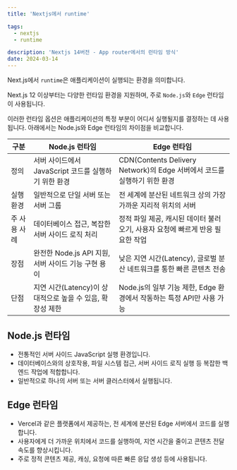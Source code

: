 ```yaml
---
title: 'Nextjs에서 runtime'

tags:
  - nextjs
  - runtime

description: 'Nextjs 14버전 - App router에서의 런타임 방식'
date: 2024-03-14
---
```


Next.js에서 `runtime`은 애플리케이션이 실행되는 환경을 의미합니다.

Next.js 12 이상부터는 다양한 런타임 환경을 지원하며, 주로 `Node.js`와 `Edge` 런타임이 사용됩니다.

이러한 런타임 옵션은 애플리케이션의 특정 부분이 어디서 실행될지를 결정하는 데 사용됩니다. 아래에서는 Node.js와 Edge 런타임의 차이점을 비교합니다.

| 구분         | Node.js 런타임                                            | Edge 런타임                                                                   |
| ------------ | --------------------------------------------------------- | ----------------------------------------------------------------------------- |
| 정의         | 서버 사이드에서 JavaScript 코드를 실행하기 위한 환경      | CDN(Contents Delivery Network)의 Edge 서버에서 코드를 실행하기 위한 환경      |
| 실행 환경    | 일반적으로 단일 서버 또는 서버 그룹                       | 전 세계에 분산된 네트워크 상의 가장 가까운 지리적 위치의 서버                 |
| 주 사용 사례 | 데이터베이스 접근, 복잡한 서버 사이드 로직 처리           | 정적 파일 제공, 캐시된 데이터 불러오기, 사용자 요청에 빠르게 반응 필요한 작업 |
| 장점         | 완전한 Node.js API 지원, 서버 사이드 기능 구현 용이       | 낮은 지연 시간(Latency), 글로벌 분산 네트워크를 통한 빠른 콘텐츠 전송         |
| 단점         | 지연 시간(Latency)이 상대적으로 높을 수 있음, 확장성 제한 | Node.js의 일부 기능 제한, Edge 환경에서 작동하는 특정 API만 사용 가능         |

## Node.js 런타임

- 전통적인 서버 사이드 JavaScript 실행 환경입니다.
- 데이터베이스와의 상호작용, 파일 시스템 접근, 서버 사이드 로직 실행 등 복잡한 백엔드 작업에 적합합니다.
- 일반적으로 하나의 서버 또는 서버 클러스터에서 실행됩니다.

## Edge 런타임
- Vercel과 같은 플랫폼에서 제공하는, 전 세계에 분산된 Edge 서버에서 코드를 실행합니다.
- 사용자에게 더 가까운 위치에서 코드를 실행하여, 지연 시간을 줄이고 콘텐츠 전달 속도를 향상시킵니다.
- 주로 정적 콘텐츠 제공, 캐싱, 요청에 따른 빠른 응답 생성 등에 사용됩니다.